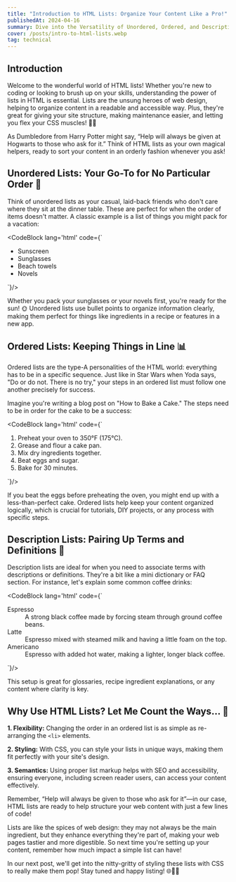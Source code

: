 ```yaml
---
title: "Introduction to HTML Lists: Organize Your Content Like a Pro!"
publishedAt: 2024-04-16
summary: Dive into the Versatility of Unordered, Ordered, and Description Lists
cover: /posts/intro-to-html-lists.webp
tag: technical
---
```


## Introduction

Welcome to the wonderful world of HTML lists! Whether you're new to coding or looking to brush up on your skills, understanding the power of lists in HTML is essential. Lists are the unsung heroes of web design, helping to organize content in a readable and accessible way. Plus, they're great for giving your site structure, making maintenance easier, and letting you flex your CSS muscles! 🏋️‍♂️

As Dumbledore from Harry Potter might say, “Help will always be given at Hogwarts to those who ask for it.” Think of HTML lists as your own magical helpers, ready to sort your content in an orderly fashion whenever you ask!

## Unordered Lists: Your Go-To for No Particular Order 📝

Think of unordered lists as your casual, laid-back friends who don't care where they sit at the dinner table. These are perfect for when the order of items doesn't matter. A classic example is a list of things you might pack for a vacation:

<CodeBlock lang='html' code={`<ul>
    <li>Sunscreen</li>
    <li>Sunglasses</li>
    <li>Beach towels</li>
    <li>Novels</li>
</ul>`}/>

<NextImage
  priority
  width={600}
  height={400}
  unoptimized
  src="/posts/unordered-list.webp"
  alt="an unordered list of sunscreen, sunglasses, beach towels & novels"
/>

Whether you pack your sunglasses or your novels first, you're ready for the sun! 🌞 Unordered lists use bullet points to organize information clearly, making them perfect for things like ingredients in a recipe or features in a new app.

## Ordered Lists: Keeping Things in Line 📊

Ordered lists are the type-A personalities of the HTML world: everything has to be in a specific sequence. Just like in Star Wars when Yoda says, "Do or do not. There is no try," your steps in an ordered list must follow one another precisely for success.

Imagine you're writing a blog post on "How to Bake a Cake." The steps need to be in order for the cake to be a success:

<CodeBlock lang='html' code={`<ol>
    <li>Preheat your oven to 350°F (175°C).</li>
    <li>Grease and flour a cake pan.</li>
    <li>Mix dry ingredients together.</li>
    <li>Beat eggs and sugar.</li>
    <li>Bake for 30 minutes.</li>
</ol>`}/>

<NextImage
  priority
  width={600}
  height={400}
  unoptimized
  src="/posts/ordered-list.webp"
  alt="an ordered list for how to bake a cake steps"
/>

If you beat the eggs before preheating the oven, you might end up with a less-than-perfect cake. Ordered lists help keep your content organized logically, which is crucial for tutorials, DIY projects, or any process with specific steps.

## Description Lists: Pairing Up Terms and Definitions 📘

Description lists are ideal for when you need to associate terms with descriptions or definitions. They're a bit like a mini dictionary or FAQ section. For instance, let's explain some common coffee drinks:

<CodeBlock lang='html' code={`<dl>
    <dt>Espresso</dt>
    <dd>
      A strong black coffee made by forcing steam through ground coffee beans.
    </dd>
    <dt>Latte</dt>
    <dd>Espresso mixed with steamed milk and having a little foam on the top.</dd>
    <dt>Americano</dt>
    <dd>Espresso with added hot water, making a lighter, longer black coffee.</dd>
</dl>`}/>

<NextImage
  priority
  width={600}
  height={400}
  unoptimized
  src="/posts/desc-list.webp"
  alt="a description list that has list of coffee drinks with their descriptions including espresso, late and american"
/>

This setup is great for glossaries, recipe ingredient explanations, or any content where clarity is key.

## Why Use HTML Lists? Let Me Count the Ways... 🎉

**1. Flexibility:** Changing the order in an ordered list is as simple as re-arranging the `<li>` elements.

**2. Styling:** With CSS, you can style your lists in unique ways, making them fit perfectly with your site's design.

**3. Semantics:** Using proper list markup helps with SEO and accessibility, ensuring everyone, including screen reader users, can access your content effectively.

Remember, “Help will always be given to those who ask for it”—in our case, HTML lists are ready to help structure your web content with just a few lines of code!

Lists are like the spices of web design: they may not always be the main ingredient, but they enhance everything they're part of, making your web pages tastier and more digestible. So next time you're setting up your content, remember how much impact a simple list can have!

In our next post, we'll get into the nitty-gritty of styling these lists with CSS to really make them pop! Stay tuned and happy listing! 🌐👩‍💻
